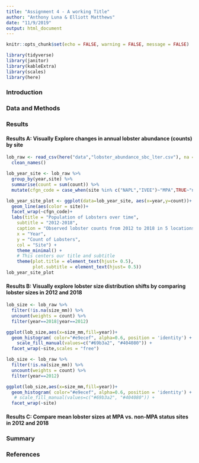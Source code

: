 ```yaml
---
title: "Assignment 4 - A working Title"
author: "Anthony Luna & Elliott Matthews"
date: "11/9/2019"
output: html_document
---
```


```r
knitr::opts_chunk$set(echo = FALSE, warning = FALSE, message = FALSE)
```
```r
library(tidyverse)
library(janitor)
library(kableExtra)
library(scales)
library(here)
```

### Introduction

### Data and Methods

### Results

#### Results A: Visually Explore changes in annual lobster abundance (counts) by site 

```r
lob_raw <- read_csv(here("data","lobster_abundance_sbc_lter.csv"), na = "-99999") %>% 
  clean_names()

lob_year_site <- lob_raw %>% 
  group_by(year,site) %>% 
  summarise(count = sum(count)) %>% 
  mutate(cfgn_code = case_when(site %in% c("NAPL","IVEE")~"MPA",TRUE~"non-MPA"))

lob_year_site_plot <- ggplot(data=lob_year_site, aes(x=year,y=count))+
  geom_line(aes(color = site))+
  facet_wrap(~cfgn_code)+
  labs(title = "Population of Lobsters over time",
    subtitle = "2012-2018",
    caption = "Observed lobster counts from 2012 to 2018 in 5 locations off the coast of Santa Barbara",
    x = "Year",
    y = "Count of Lobsters",
    col = "Site") + 
    theme_minimal() +  
    # This centers our title and subtitle  
    theme(plot.title = element_text(hjust= 0.5),
          plot.subtitle = element_text(hjust= 0.5))
lob_year_site_plot
```



#### Results B: Visually explore lobster size distribution shifts by comparing lobster sizes in 2012 and 2018

```r
lob_size <- lob_raw %>% 
  filter(!is.na(size_mm)) %>% 
  uncount(weights = count) %>% 
  filter(year==2018|year==2012) 

ggplot(lob_size,aes(x=size_mm,fill=year))+
  geom_histogram( color="#e9ecef", alpha=0.6, position = 'identity') +
    scale_fill_manual(values=c("#69b3a2", "#404080")) +
  facet_wrap(~site,scales = "free")
```
```r
lob_size <- lob_raw %>% 
  filter(!is.na(size_mm)) %>% 
  uncount(weights = count) %>% 
  filter(year==2012) 

ggplot(lob_size,aes(x=size_mm,fill=year))+
  geom_histogram( color="#e9ecef", alpha=0.6, position = 'identity') +
   # scale_fill_manual(values=c("#69b3a2", "#404080")) +
  facet_wrap(~site)
```


#### Results C: Compare mean lobster sizes at MPA vs. non-MPA status sites in 2012 and 2018

### Summary

### References